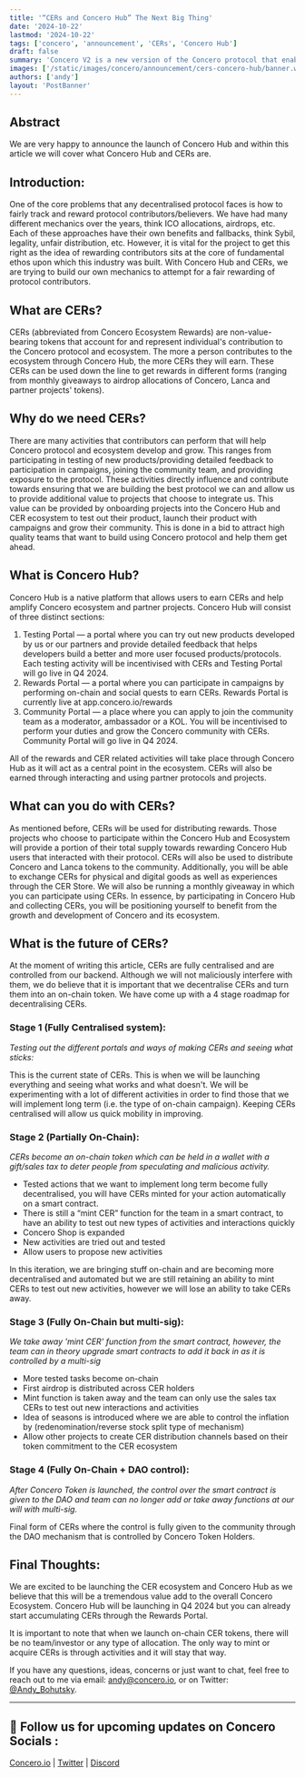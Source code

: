 ```yaml
---
title: '“CERs and Concero Hub” The Next Big Thing'
date: '2024-10-22'
lastmod: '2024-10-22'
tags: ['concero', 'announcement', 'CERs', 'Concero Hub']
draft: false
summary: 'Concero V2 is a new version of the Concero protocol that enables faster and more secure cross-chain communication.'
images: ['/static/images/concero/announcement/cers-concero-hub/banner.webp']
authors: ['andy']
layout: 'PostBanner'
---
```

## Abstract

We are very happy to announce the launch of Concero Hub and within this article we will cover what Concero Hub and CERs are.

## Introduction:

One of the core problems that any decentralised protocol faces is how to fairly track and reward protocol contributors/believers. We have had many different mechanics over the years, think ICO allocations, airdrops, etc. Each of these approaches have their own benefits and fallbacks, think Sybil, legality, unfair distribution, etc. However, it is vital for the project to get this right as the idea of rewarding contributors sits at the core of fundamental ethos upon which this industry was built. With Concero Hub and CERs, we are trying to build our own mechanics to attempt for a fair rewarding of protocol contributors.

## What are CERs?

CERs (abbreviated from Concero Ecosystem Rewards) are non-value-bearing tokens that account for and represent individual's contribution to the Concero protocol and ecosystem. The more a person contributes to the ecosystem through Concero Hub, the more CERs they will earn. These CERs can be used down the line to get rewards in different forms (ranging from monthly giveaways to airdrop allocations of Concero, Lanca and partner projects' tokens).

## Why do we need CERs?

There are many activities that contributors can perform that will help Concero protocol and ecosystem develop and grow. This ranges from participating in testing of new products/providing detailed feedback to participation in campaigns, joining the community team, and providing exposure to the protocol. These activities directly influence and contribute towards ensuring that we are building the best protocol we can and allow us to provide additional value to projects that choose to integrate us. This value can be provided by onboarding projects into the Concero Hub and CER ecosystem to test out their product, launch their product with campaigns and grow their community. This is done in a bid to attract high quality teams that want to build using Concero protocol and help them get ahead.

## What is Concero Hub?

Concero Hub is a native platform that allows users to earn CERs and help amplify Concero ecosystem and partner projects. Concero Hub will consist of three distinct sections:

1. Testing Portal — a portal where you can try out new products developed by us or our partners and provide detailed feedback that helps developers build a better and more user focused products/protocols. Each testing activity will be incentivised with CERs and Testing Portal will go live in Q4 2024.
2. Rewards Portal — a portal where you can participate in campaigns by performing on-chain and social quests to earn CERs. Rewards Portal is currently live at app.concero.io/rewards
3. Community Portal — a place where you can apply to join the community team as a moderator, ambassador or a KOL. You will be incentivised to perform your duties and grow the Concero community with CERs. Community Portal will go live in Q4 2024.

All of the rewards and CER related activities will take place through Concero Hub as it will act as a central point in the ecosystem. CERs will also be earned through interacting and using partner protocols and projects.

## What can you do with CERs?

As mentioned before, CERs will be used for distributing rewards. Those projects who choose to participate within the Concero Hub and Ecosystem will provide a portion of their total supply towards rewarding Concero Hub users that interacted with their protocol. CERs will also be used to distribute Concero and Lanca tokens to the community. Additionally, you will be able to exchange CERs for physical and digital goods as well as experiences through the CER Store. We will also be running a monthly giveaway in which you can participate using CERs. In essence, by participating in Concero Hub and collecting CERs, you will be positioning yourself to benefit from the growth and development of Concero and its ecosystem.

## What is the future of CERs?
At the moment of writing this article, CERs are fully centralised and are controlled from our backend. Although we will not maliciously interfere with them, we do believe that it is important that we decentralise CERs and turn them into an on-chain token. We have come up with a 4 stage roadmap for decentralising CERs.

### Stage 1 (Fully Centralised system):

_Testing out the different portals and ways of making CERs and seeing what sticks:_

This is the current state of CERs. This is when we will be launching everything and seeing what works and what doesn't. We will be experimenting with a lot of different activities in order to find those that we will implement long term (i.e. the type of on-chain campaign). Keeping CERs centralised will allow us quick mobility in improving.

### Stage 2 (Partially On-Chain):

_CERs become an on-chain token which can be held in a wallet with a gift/sales tax to deter people from speculating and malicious activity._

- Tested actions that we want to implement long term become fully decentralised, you will have CERs minted for your action automatically on a smart contract.
- There is still a “mint CER” function for the team in a smart contract, to have an ability to test out new types of activities and interactions quickly
- Concero Shop is expanded
- New activities are tried out and tested
- Allow users to propose new activities

In this iteration, we are bringing stuff on-chain and are becoming more decentralised and automated but we are still retaining an ability to mint CERs to test out new activities, however we will lose an ability to take CERs away.

### Stage 3 (Fully On-Chain but multi-sig):

_We take away 'mint CER' function from the smart contract, however, the team can in theory upgrade smart contracts to add it back in as it is controlled by a multi-sig_

- More tested tasks become on-chain
- First airdrop is distributed across CER holders
- Mint function is taken away and the team can only use the sales tax CERs to test out new interactions and activities
- Idea of seasons is introduced where we are able to control the inflation by (redenomination/reverse stock split type of mechanism)
- Allow other projects to create CER distribution channels based on their token commitment to the CER ecosystem

### Stage 4 (Fully On-Chain + DAO control):

_After Concero Token is launched, the control over the smart contract is given to the DAO and team can no longer add or take away functions at our will with multi-sig._

Final form of CERs where the control is fully given to the community through the DAO mechanism that is controlled by Concero Token Holders.

## Final Thoughts:

We are excited to be launching the CER ecosystem and Concero Hub as we believe that this will be a tremendous value add to the overall Concero Ecosystem. Concero Hub will be launching in Q4 2024 but you can already start accumulating CERs through the Rewards Portal.

It is important to note that when we launch on-chain CER tokens, there will be no team/investor or any type of allocation. The only way to mint or acquire CERs is through activities and it will stay that way.

If you have any questions, ideas, concerns or just want to chat, feel free to reach out to me via email: andy@concero.io, or on Twitter: [@Andy_Bohutsky](https://x.com/Andy_Bohutsky).

---

## 🤝 Follow us for upcoming updates on Concero Socials :

[Concero.io](https://concero.io) | [Twitter](https://x.com/concero_io) | [Discord](https://discord.com/invite/lanca)